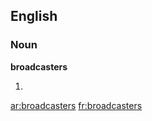 ==English==

===Noun===
'''broadcasters'''

# {{plural of|[[broadcaster]]}}

[[ar:broadcasters]]
[[fr:broadcasters]]